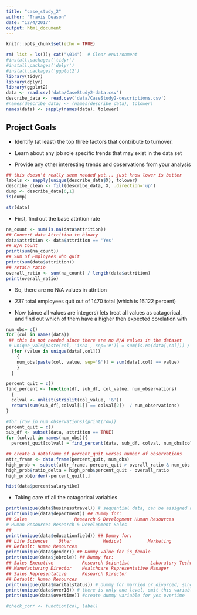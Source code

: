 ```yaml
---
title: "case_study_2"
author: "Travis Deason"
date: "12/4/2017"
output: html_document
---
```


```r
knitr::opts_chunk$set(echo = TRUE)
```

```r
rm( list = ls()); cat("\014")  # Clear environment
#install.packages('tidyr')
#install.packages('dplyr')
#install.packages('ggplot2')
library(tidyr)
library(dplyr)
library(ggplot2)
data <- read.csv('data/CaseStudy2-data.csv')
describe_data <- read.csv('data/CaseStudy2-descriptions.csv')
#names(describe_data) <- (names(describe_data), tolower)
names(data) <- sapply(names(data), tolower)
```
## Project Goals

* Identify (at least) the top three factors that contribute to turnover.

* Learn about any job role specific trends that may exist in the data set

* Provide any other interesting trends and observations from your analysis

```r
## this doesn't really seem needed yet... just know lower is better
labels <- sapply(unique(describe_data$X), tolower)
describe_clean <- fill(describe_data, X, .direction='up')
dump <- describe_data[6,1]
is(dump)
```

```r
str(data)
```

* First, find out the base attrition rate

```r
na_count <- sum(is.na(data$attrition))
## Convert data Attrition to binary
data$attrition <- data$attrition == 'Yes'
## N/A Count
print(sum(na_count))
## Sum of Employees who quit
print(sum(data$attrition))
## retain ratio
overall_ratio <- sum(na_count) / length(data$attrition)
print(overall_ratio)
```

* So, there are no N/A values in attrition
* 237 total employees quit out of 1470 total (which is 16.122 percent)

* Now (since all values are integers) lets treat all values as catagorical, and find out which of them have a higher then expected corelation with \

```r
num_obs= c()
for (col in names(data))
 ## this is not needed since there are no N/A values in the dataset
 # unique_vals[paste(col, 'isna', sep='#')] = sum(is.na(data[,col])) / 1470
  {for (value in unique(data[,col]))
    {
    num_obs[paste(col, value, sep='&')] = sum(data[,col] == value)
    }
  }
```


```r
percent_quit = c()
find_percent <- function(df, sub_df, col_value, num_observations)
  {
  colval <- unlist(strsplit(col_value, '&'))
  return(sum(sub_df[,colval[1]] == colval[2])  / num_observations)
}
```


```r
#for (row in num_observations){print(row)}
percent_quit = c()
sub_df <- subset(data, attrition == TRUE)
for (colval in names(num_obs)){
  percent_quit[colval] = find_percent(data, sub_df, colval, num_obs[colval])}
```


```r
## create a dataframe of percent_quit verses number of observations
attr_frame <- data.frame(percent_quit, num_obs)
high_prob <- subset(attr_frame, percent_quit > overall_ratio & num_obs > 5)
high_prob$ratio_delta = high_prob$percent_quit - overall_ratio
high_prob[order(-percent_quit),]
```


```r
hist(data$percentsalaryhike)
```






* Taking care of all the catagorical variables

```r
print(unique(data$businesstravel)) # sequential data, can be assigned nums
print(unique(data$department)) ## Dummy for:
## Sales                  Research & Development Human Resources       
# Human Resources Research & Development Sales
##
print(unique(data$educationfield)) ## Dummy for:
## Life Sciences    Other            Medical          Marketing        Technical Degree
## Default: Human Resources
print(unique(data$gender)) ## Dummy value for is_female
print(unique(data$jobrole)) ## Dummy for:
## Sales Executive           Research Scientist        Laboratory Technician    
## Manufacturing Director    Healthcare Representative Manager                  
## Sales Representative      Research Director
## Default: Human Resources
print(unique(data$maritalstatus)) # dummy for married or divorced; single=default
print(unique(data$over18)) # there is only one level, omit this variable
print(unique(data$overtime)) #create dummy variable for yes overtime
```

```r
#check_corr <- function(col, label)
```


